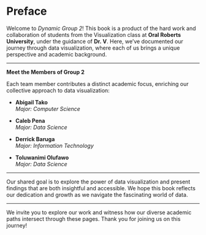 # Preface {.unnumbered}



Welcome to *Dynamic Group 2*! This book is a product of the hard work and collaboration of students from the Visualization class at **Oral Roberts University**, under the guidance of **Dr. V**. Here, we’ve documented our journey through data visualization, where each of us brings a unique perspective and academic background.

---

 **Meet the Members of Group 2**

Each team member contributes a distinct academic focus, enriching our collective approach to data visualization:

- **Abigail Tako**  
  *Major: Computer Science*

- **Caleb Pena**  
  *Major: Data Science*

- **Derrick Baruga**  
  *Major: Information Technology*

- **Toluwanimi Olufawo**  
  *Major: Data Science*

---

Our shared goal is to explore the power of data visualization and present findings that are both insightful and accessible. We hope this book reflects our dedication and growth as we navigate the fascinating world of data.

---

We invite you to explore our work and witness how our diverse academic paths intersect through these pages. Thank you for joining us on this journey!

